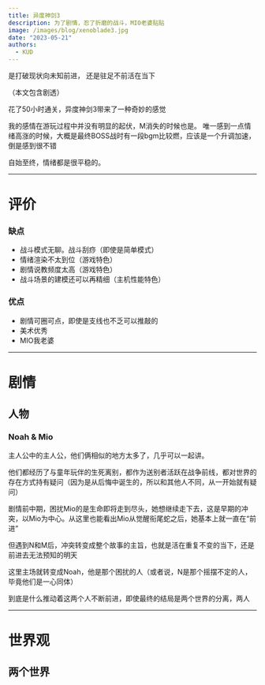 ```yaml
---
title: 异度神剑3
description: 为了剧情，忍了折磨的战斗，MIO老婆贴贴
image: /images/blog/xenoblade3.jpg
date: "2023-05-21"
authors:
  - KUD
---
```


<Callout>
  是打破现状向未知前进， 还是驻足不前活在当下
</Callout>

（本文包含剧透）

花了50小时通关，异度神剑3带来了一种奇妙的感觉

我的感情在游玩过程中并没有明显的起伏，M消失的时候也是。 唯一感到一点情绪高涨的时候，大概是最终BOSS战时有一段bgm比较燃，应该是一个升调加速，倒是感到很不错

自始至终，情绪都是很平稳的。

---

# 评价

### 缺点
- 战斗模式无聊。战斗刮痧（即使是简单模式）
- 情绪渲染不太到位（游戏特色）
- 剧情说教频度太高（游戏特色）
- 战斗场景的建模还可以再精细（主机性能特色）

### 优点
- 剧情可圈可点，即使是支线也不乏可以推敲的
- 美术优秀
- MIO我老婆

---

# 剧情

## 人物

### Noah & Mio

主人公中的主人公，他们俩相似的地方太多了，几乎可以一起讲。

他们都经历了与童年玩伴的生死离别，都作为送别者活跃在战争前线，都对世界的存在方式持有疑问（因为是从后悔中诞生的，所以和其他人不同，从一开始就有疑问）

剧情前中期，困扰Mio的是生命即将走到尽头，她想继续走下去，这是早期的冲突，以Mio为中心。从这里也能看出Mio从觉醒衔尾蛇之后，她基本上就一直在“前进”

但遇到N和M后，冲突转变成整个故事的主旨，也就是活在重复不变的当下，还是前进去无法预知的明天

这里主场就转变成Noah，他是那个困扰的人（或者说，N是那个摇摆不定的人，毕竟他们是一心同体）

到底是什么推动着这两个人不断前进，即使最终的结局是两个世界的分离，两人

---

# 世界观

## 两个世界
